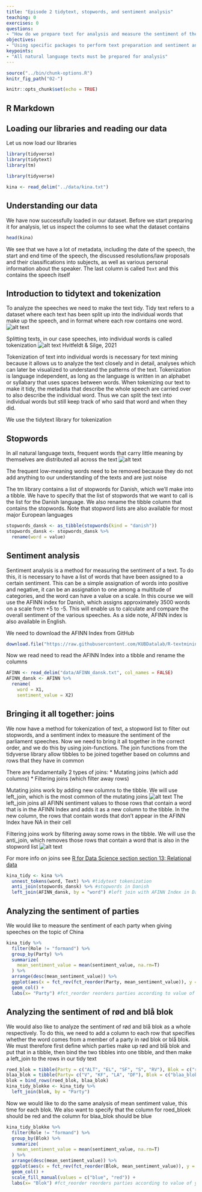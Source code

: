 ```yaml
---
title: "Episode 2 tidytext, stopwords, and sentiment analysis"
teaching: 0
exercises: 0
questions:
- "How do we prepare text for analysis and measure the sentiment of the text?"
objectives:
- "Using specific packages to perform text preparation and sentiment analysis"
keypoints:
- "All natural language texts must be prepared for analysis"
---
```



```r
source("../bin/chunk-options.R")
knitr_fig_path("02-")
```

```r
knitr::opts_chunk$set(echo = TRUE)
```

## R Markdown
## Loading our libraries and reading our data
Let us now load our libraries
```r
library(tidyverse)
library(tidytext)
library(tm)
```


```r
library(tidyverse)

kina <- read_delim("../data/kina.txt")
```

## Understanding our data

We have now successfully loaded in our dataset. Before we start preparing it for analysis, let us inspect the columns to see what the dataset contains
```r
head(kina)
```

We see that we have a lot of metadata, including the date of the speech, the start and end time of the speech, the discussed resolutions/law proposals and their classifications into subjects, as well as various personal information about the speaker. The last column is called `Text` and this contains the speech itself

## Introduction to tidytext and tokenization
To analyze the speeches we need to make the text tidy. Tidy text refers to a dataset where each text has been split up into the individual words that make up the speech, and in format where each row contains one word. ![alt text](../fig/Tidy_text.png ”Tidy text example)

Splitting texts, in our case speeches, into individual words is called tokenization ![alt text](../fig/Tokenization.png ”Tokenization of example sentence)
Hvitfeldt & Silge, 2021

Tokenization of text into individual words is necessary for text mining because it allows us to analyze the text closely and in detail, analyses which can later be visualized to understand the patterns of the text. Tokenization is language independent, as long as the language is written in an alphabet or syllabary that uses spaces between words. When tokenizing our text to make it tidy, the metadata that describe the whole speech are carried over to also describe the individual word. Thus we can split the text into individual words but still keep track of who said that word and when they did.

We use the tidytext library for tokenization

## Stopwords
In all natural language texts, frequent words that carry little meaning by themselves are distributed all across the text ![alt text](../fig/Stopwords.png ”Stopwords examples)

The frequent low-meaning words need to be removed because they do not add anything to our understanding of the texts and are just noise

The tm library contains a list of stopwords for Danish, which we'll make into a tibble. We have to specify that the list of stopwords that we want to call is the list for the Danish language. We also rename the tibble column that contains the stopwords. Note that stopword lists are also available for most major European languages

```r
stopwords_dansk <- as_tibble(stopwords(kind = "danish"))
stopwords_dansk <- stopwords_dansk %>% 
  rename(word = value)
```

## Sentiment analysis
Sentiment analysis is a method for measuring the sentiment of a text. To do this, it is necessary to have a list of words that have been assigned to a certain sentiment. This can be a simple assignation of words into positive and negative, it can be an assignation to one among a multitude of categories, and the word can have a value on a scale. In this course we will use the AFINN index for Danish, which assigns approximately 3500 words on a scale from +5 to -5. This will enable us to calculate and compare the overall sentiment of the various speeches. As a side note, AFINN index is also available in English. 

We need to download the AFINN Index from GitHub

```r
download.file("https://raw.githubusercontent.com/KUBDatalab/R-textmining/main/data/AFINN_dansk.txt", "data/AFINN_dansk.txt", mode = "wb")
```

Now we read need to read the AFINN Index into a tibble and rename the columns

```r
AFINN <- read_delim("data/AFINN_dansk.txt", col_names = FALSE)
AFINN_dansk <- AFINN %>% 
  rename(
    word = X1,
    sentiment_value = X2)
```

## Bringing it all together: joins
We now have a method for tokenization of text, a stopword list to filter out stopwords, and a sentiment index to measure the sentiment of the parliament speeches. Now we need to bring it all together in the correct order, and we do this by using join-functions. The join functions from the tidyverse library allow tibbles to be joined together based on columns and rows that they have in common

There are fundamentally 2 types of joins:
* Mutating joins (which add columns)
* Filtering joins (which filter away rows)

Mutating joins work by adding new columns to the tibble. We will use left_join, which is the most common of the mutating joins
![alt text](../fig/Venn_left_join.jpg ”left_join AFINN Index with tidy text)
The left_join joins all AFINN sentiment values to those rows that contain a word that is in the AFINN Index and adds it as a new column to the tibble. In the new column, the rows that contain words that don't appear in the AFINN Index have NA in their cell

Filtering joins work by filtering away some rows in the tibble. We will use the anti_join, which removes those rows that contain a word that is also in the stopword list
![alt text](../fig/Venn_anti_join.jpg ”anti_join stopwords with tidy text)

For more info on joins see [R for Data Science section section 13: Relational data](https://r4ds.had.co.nz/relational-data.html)

```r
kina_tidy <- kina %>% 
  unnest_tokens(word, Text) %>% #tidytext tokenization
  anti_join(stopwords_dansk) %>% #stopwords in Danish
  left_join(AFINN_dansk, by = "word") #left join with AFINN Index in Danish
```

## Analyzing the sentiment of parties
We would like to measure the sentiment of each party when giving speeches on the topic of China

```r
kina_tidy %>% 
  filter(Role != "formand") %>% 
  group_by(Party) %>% 
  summarize(
    mean_sentiment_value = mean(sentiment_value, na.rm=T)
  ) %>% 
  arrange(desc(mean_sentiment_value)) %>% 
  ggplot(aes(x = fct_rev(fct_reorder(Party, mean_sentiment_value)), y = mean_sentiment_value, fill = Party)) + 
  geom_col() +
  labs(x= "Party") #fct_reorder reorders parties according to value of y. fct_rev sorts the x-values from largest to smallest y-value
```

## Analyzing the sentiment of rød and blå blok
We would also like to analyze the sentiment of rød and blå blok as a whole respectively. To do this, we need to add a column to each row that specifies whether the word comes from a member of a party in rød blok or blå blok. We must therefore first define which parties make up rød and blå blok and put that in a tibble, then bind the two tibbles into one tibble, and then make a left_join to the rows in our tidy text

```r
roed_blok = tibble(Party = c("ALT", "EL", "SF", "S", "RV"), Blok = c("roed_blok"))
blaa_blok = tibble(Party= c("V", "KF", "LA", "DF"), Blok = c("blaa_blok"))
blok = bind_rows(roed_blok, blaa_blok)
kina_tidy_blokke <- kina_tidy %>% 
  left_join(blok, by = "Party")
```

Now we would like to do the same analysis of mean sentiment value, this time for each blok. We also want to specify that the column for roed_bloek should be red and the column for blaa_blok should be blue

```r
kina_tidy_blokke %>% 
  filter(Role != "formand") %>% 
  group_by(Blok) %>% 
  summarize(
    mean_sentiment_value = mean(sentiment_value, na.rm=T)
  ) %>% 
  arrange(desc(mean_sentiment_value)) %>% 
  ggplot(aes(x = fct_rev(fct_reorder(Blok, mean_sentiment_value)), y = mean_sentiment_value, fill = Blok)) + 
  geom_col() +
  scale_fill_manual(values = c("blue", "red")) +
  labs(x= "Blok") #fct_reorder reorders parties according to value of y. fct_rev sorts the x-values from largest to smallest y-value. scale_fill_manual allows us to specify colors for each column. Because of factpr reverse the colors must be specified in reverse order of how the columns appear in the chart
```

